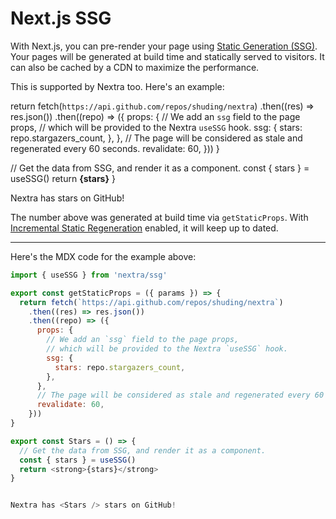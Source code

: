 # Next.js SSG

With Next.js, you can pre-render your page using [Static Generation (SSG)](https://nextjs.org/docs/basic-features/pages#static-generation-recommended). Your pages will be generated at build time and statically served to visitors. It can also be cached by a CDN to maximize the performance.

This is supported by Nextra too. Here's an example:


  return fetch(`https://api.github.com/repos/shuding/nextra`)
    .then((res) => res.json())
    .then((repo) => ({
      props: {
        // We add an `ssg` field to the page props,
        // which will be provided to the Nextra `useSSG` hook.
        ssg: {
          stars: repo.stargazers_count,
        },
      },
      // The page will be considered as stale and regenerated every 60 seconds.
      revalidate: 60,
    }))
}

  // Get the data from SSG, and render it as a component.
  const { stars } = useSSG()
  return <strong>{stars}</strong>
}

<div className="p-4 border border-gray-200 dark:border-gray-900 rounded mt-6">
  Nextra has <Stars /> stars on GitHub!
</div>

The number above was generated at build time via `getStaticProps`. With [Incremental Static Regeneration](https://nextjs.org/docs/basic-features/data-fetching#incremental-static-regeneration) enabled, it will keep up to dated.

---

Here's the MDX code for the example above:

```js
import { useSSG } from 'nextra/ssg'

export const getStaticProps = ({ params }) => {
  return fetch(`https://api.github.com/repos/shuding/nextra`)
    .then((res) => res.json())
    .then((repo) => ({
      props: {
        // We add an `ssg` field to the page props,
        // which will be provided to the Nextra `useSSG` hook.
        ssg: {
          stars: repo.stargazers_count,
        },
      },
      // The page will be considered as stale and regenerated every 60 seconds.
      revalidate: 60,
    }))
}

export const Stars = () => {
  // Get the data from SSG, and render it as a component.
  const { stars } = useSSG()
  return <strong>{stars}</strong>
}


Nextra has <Stars /> stars on GitHub!
```
